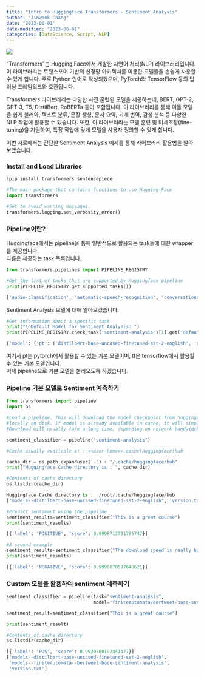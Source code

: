 ```yaml
---
title: "Intro to Huggingface Transformers - Sentiment Analysis"
author: "Jinwook Chang"
date: "2023-06-01"
date-modified: "2023-06-01"
categories: [DataScience, Script, NLP]
---
```


![](hf-logo.png)

"Transformers"는 Hugging Face에서 개발한 자연어 처리(NLP) 라이브러리입니다. 이 라이브러리는 트랜스포머 기반의 신경망 아키텍처를 이용한 모델들을 손쉽게 사용할 수 있게 합니다. 주로 Python 언어로 작성되었으며, PyTorch와 TensorFlow 등의 딥러닝 프레임워크와 호환됩니다.

Transformers 라이브러리는 다양한 사전 훈련된 모델을 제공하는데, BERT, GPT-2, GPT-3, T5, DistilBert, RoBERTa 등이 포함됩니다. 이 라이브러리를 통해 이들 모델을 쉽게 불러와, 텍스트 분류, 문장 생성, 문서 요약, 기계 번역, 감성 분석 등 다양한 NLP 작업에 활용할 수 있습니다. 또한, 이 라이브러리는 모델 훈련 및 미세조정(fine-tuning)을 지원하여, 특정 작업에 맞게 모델을 사용자 정의할 수 있게 합니다.

이번 자료에서는 간단한 Sentiment Analysis 예제를 통해 라이브러리 활용법을 알아보겠습니다.

### Install and Load Libraries

```python
!pip install transformers sentencepiece
```

```python
#The main package that contains functions to use Hugging Face
import transformers

#Set to avoid warning messages.
transformers.logging.set_verbosity_error()
```



### Pipeline이란?

Huggingface에서는 pipeline을 통해 일반적으로 활용되는 task들에 대한 wrapper를 제공합니다. \
다음은 제공하는 task 목록입니다.

```python
from transformers.pipelines import PIPELINE_REGISTRY

#Get the list of tasks that are supported by Huggingface pipeline
print(PIPELINE_REGISTRY.get_supported_tasks())
```

```python
['audio-classification', 'automatic-speech-recognition', 'conversational', 'depth-estimation', 'document-question-answering', 'feature-extraction', 'fill-mask', 'image-classification', 'image-segmentation', 'image-to-text', 'mask-generation', 'ner', 'object-detection', 'question-answering', 'sentiment-analysis', 'summarization', 'table-question-answering', 'text-classification', 'text-generation', 'text2text-generation', 'token-classification', 'translation', 'video-classification', 'visual-question-answering', 'vqa', 'zero-shot-audio-classification', 'zero-shot-classification', 'zero-shot-image-classification', 'zero-shot-object-detection']
```

Sentiment Analysis 모델에 대해 알아보겠습니다.

```python
#Get information about a specific task
print("\nDefault Model for Sentiment Analysis: ")
print(PIPELINE_REGISTRY.check_task('sentiment-analysis')[1].get('default'))
```

```python
{'model': {'pt': ('distilbert-base-uncased-finetuned-sst-2-english', 'af0f99b'), 'tf': ('distilbert-base-uncased-finetuned-sst-2-english', 'af0f99b')}}
```

여기서 pt는 pytorch에서 활용할 수 있는 기본 모델이며, tf은 tensorflow에서 활용할 수 있는 기본 모델입니다. \
이제 pipeline으로 기본 모델을 불러오도록 하겠습니다.

### Pipeline 기본 모델로 Sentiment 예측하기

```python
from transformers import pipeline
import os

#Load a pipeline. This will download the model checkpoint from huggingface and cache it 
#locally on disk. If model is already available in cache, it will simply use the cached version
#Download will usually take a long time, depending on network bandwidth

sentiment_classifier = pipeline("sentiment-analysis")

#Cache usually available at : <<user-home>>.cache\huggingface\hub

cache_dir = os.path.expanduser('~') + "/.cache/huggingface/hub"
print("Huggingface Cache directory is : ", cache_dir)

#Contents of cache directory
os.listdir(cache_dir)
```

```python
Huggingface Cache directory is :  /root/.cache/huggingface/hub
['models--distilbert-base-uncased-finetuned-sst-2-english', 'version.txt']
```


```python
#Predict sentiment using the pipeline
sentiment_results=sentiment_classifier("This is a great course")
print(sentiment_results)
```

```python
[{'label': 'POSITIVE', 'score': 0.9998713731765747}]
```

```python
#A second example
sentiment_results=sentiment_classifier("The download speed is really bad")
print(sentiment_results)
```

```python
[{'label': 'NEGATIVE', 'score': 0.9998070597648621}]
```

### Custom 모델을 활용하여 sentiment 예측하기

```python
sentiment_classifier = pipeline(task="sentiment-analysis",
                                model="finiteautomata/bertweet-base-sentiment-analysis")

sentiment_result=sentiment_classifier("This is a great course")

print(sentiment_result)

#Contents of cache directory
os.listdir(cache_dir)
```

```python
[{'label': 'POS', 'score': 0.9920700192451477}]
['models--distilbert-base-uncased-finetuned-sst-2-english',
 'models--finiteautomata--bertweet-base-sentiment-analysis',
 'version.txt']
```